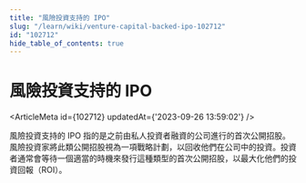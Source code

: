 ```yaml
---
title: "風險投資支持的 IPO"
slug: "/learn/wiki/venture-capital-backed-ipo-102712"
id: "102712"
hide_table_of_contents: true
---
```



# 風險投資支持的 IPO

<ArticleMeta id={102712} updatedAt={'2023-09-26 13:59:02'} />
<div className='border-solid border-b border-t-0 my-4 border-[var(--ifm-color-gray-300)]' />

風險投資支持的 IPO 指的是之前由私人投資者融資的公司進行的首次公開招股。風險投資家將此類公開招股視為一項戰略計劃，以回收他們在公司中的投資。投資者通常會等待一個適當的時機來發行這種類型的首次公開招股，以最大化他們的投資回報（ROI）。
